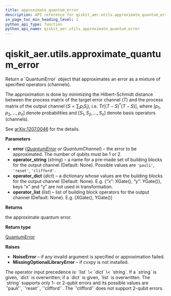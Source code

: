 ```yaml
---
title: approximate_quantum_error
description: API reference for qiskit_aer.utils.approximate_quantum_error
in_page_toc_min_heading_level: 1
python_api_type: function
python_api_name: qiskit_aer.utils.approximate_quantum_error
---
```


# qiskit\_aer.utils.approximate\_quantum\_error

<Function id="qiskit_aer.utils.approximate_quantum_error" github="https://github.com/qiskit/qiskit-aer/tree/stable/0.11/qiskit_aer/utils/noise_transformation.py" signature="approximate_quantum_error(error, *, operator_string=None, operator_dict=None, operator_list=None)">
  Return a `QuantumError` object that approximates an error as a mixture of specified operators (channels).

  The approximation is done by minimizing the Hilbert-Schmidt distance between the process matrix of the target error channel ($T$) and the process matrix of the output channel ($S = \sum_i{p_i S_i}$), i.e. $Tr[(T-S)^\dagger (T-S)]$, where $[p_1, p_2, ..., p_n]$ denote probabilities and $[S_1, S_2, ..., S_n]$ denote basis operators (channels).

  See [arXiv:1207.0046](http://arxiv.org/abs/1207.0046) for the details.

  **Parameters**

  *   **error** ([*QuantumError*](qiskit_aer.noise.QuantumError "qiskit_aer.noise.QuantumError") *or QuantumChannel*) – the error to be approximated. The number of qubits must be 1 or 2.
  *   **operator\_string** (*string*) – a name for a pre-made set of building blocks for the output channel (Default: None). Possible values are `'pauli'`, `'reset'`, `'clifford'`.
  *   **operator\_dict** (*dict*) – a dictionary whose values are the building blocks for the output channel (Default: None). E.g. \{“x”: XGate(), “y”: YGate()}, keys “x” and “y” are not used in transformation.
  *   **operator\_list** (*list*) – list of building block operators for the output channel (Default: None). E.g. \[XGate(), YGate()]

  **Returns**

  the approximate quantum error.

  **Return type**

  [QuantumError](qiskit_aer.noise.QuantumError "qiskit_aer.noise.QuantumError")

  **Raises**

  *   **NoiseError** – if any invalid argument is specified or approximation failed.
  *   **MissingOptionalLibraryError** – if cvxpy is not installed.

  <Admonition title="Note" type="note">
    The operator input precedence is: `list` \< `dict` \< `string`. If a `string` is given, `dict` is overwritten; if a `dict` is given, `list` is overwritten. The `string` supports only 1- or 2-qubit errors and its possible values are `'pauli'`, `'reset'`, `'clifford'`. The `'clifford'` does not support 2-qubit errors.
  </Admonition>
</Function>

